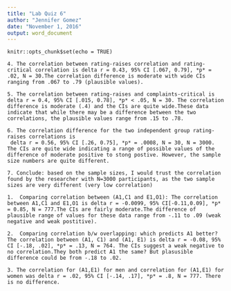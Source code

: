 ```yaml
---
title: "Lab Quiz 6"
author: "Jennifer Gomez"
date: "November 1, 2016"
output: word_document
---
```


```quiz
knitr::opts_chunk$set(echo = TRUE)

4. The correlation between rating-raises correlation and rating-critical correlation is delta r = 0.43, 95% CI [.067, 0.79], *p* = .02, N = 30.The correlation difference is moderate with wide CIs ranging from .067 to .79 (plausible values). 

5. The correlation between rating-raises and complaints-critical is delta r = 0.4, 95% CI [.015, 0.78], *p* < .05, N = 30. The correlation difference is moderate (.4) and the CIs are quite wide.These data indicate that while there may be a difference between the two correlations, the plausible values range from .15 to .78. 

6. The correlation difference for the two independent group rating-raises correlations is 
 delta r = 0.56, 95% CI [.26, 0.75], *p* = .0008, N = 30, N = 3000. The CIs are quite wide indicating a range of possible values of the difference of moderate positive to stong postive. However, the sample size numbers are quite different. 

7. Conclude: based on the sample sizes, I would trust the correlation found by the researcher with N=3000 participants, as the two sample sizes are very different (very low correlation)

1.	Comparing correlation between (A1,C1 and E1,O1): The correlation between A1,C1 and E1,O1 is delta r = -0.0099, 95% CI[-0.11,0.09], *p* = 0.85, N = 777.The CIs are fairly moderate.The difference of plausible range of values for these data range from -.11 to .09 (weak negative and weak postitive). 

2.	Comparing correlation b/w overlapping: which predicts A1 better? The correlation between (A1, C1) and (A1, E1) is delta r = -0.08, 95% CI [-.18, .02], *p* = .13, N = 764. The CIs suggest a weak negative to no correlation.They both predict A1 the same? But plasusible difference could be from -.18 to .02. 

3. The correlation for (A1,E1) for men and correlation for (A1,E1) for women was delta r = .02, 95% CI [-.14, .17], *p* = .8, N = 777. There is no difference.




```



